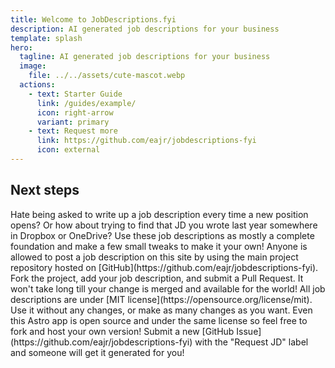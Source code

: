 ```yaml
---
title: Welcome to JobDescriptions.fyi
description: AI generated job descriptions for your business
template: splash
hero:
  tagline: AI generated job descriptions for your business
  image:
    file: ../../assets/cute-mascot.webp
  actions:
    - text: Starter Guide
      link: /guides/example/
      icon: right-arrow
      variant: primary
    - text: Request more
      link: https://github.com/eajr/jobdescriptions-fyi
      icon: external
---
```



## Next steps

<CardGrid stagger>
  <Card title="Start from a good foundation" icon="pencil">
    Hate being asked to write up a job description every time a new position
    opens? Or how about trying to find that JD you wrote last year somewhere in
    Dropbox or OneDrive? Use these job descriptions as mostly a complete
    foundation and make a few small tweaks to make it your own!
  </Card>
  <Card title="Completely open source" icon="add-document">
    Anyone is allowed to post a job description on this site by using the main
    project repository hosted on
    [GitHub](https://github.com/eajr/jobdescriptions-fyi). Fork the project, add
    your job description, and submit a Pull Request. It won't take long till
    your change is merged and available for the world!
  </Card>
  <Card title="License & attribution free" icon="setting">
    All job descriptions are under [MIT
    license](https://opensource.org/license/mit). Use it without any changes, or
    make as many changes as you want. Even this Astro app is open source and
    under the same license so feel free to fork and host your own version!
  </Card>
  <Card title="Request more descriptions" icon="open-book">
    Submit a new [GitHub Issue](https://github.com/eajr/jobdescriptions-fyi)
    with the "Request JD" label and someone will get it generated for you!
  </Card>
</CardGrid>
